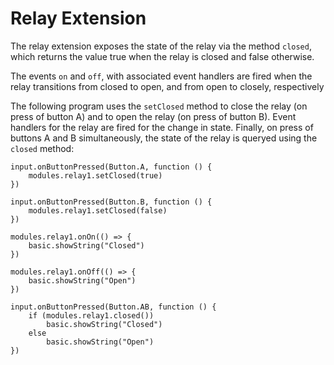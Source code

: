 # Relay Extension

The relay extension exposes the state of the relay
via the method `closed`, which returns the value
true when the relay is closed and false otherwise.

The events `on` and `off`, with associated event handlers
are fired when the relay transitions from closed to open,
and from open to closely, respectively

The following program uses the `setClosed` method to 
close the relay (on press of button A) and to open
the relay (on press of button B). Event handlers for
the relay are fired for the change in state. Finally,
on press of buttons A and B simultaneously, the 
state of the relay is queryed using the `closed`
method:

```blocks
input.onButtonPressed(Button.A, function () {
    modules.relay1.setClosed(true)
})

input.onButtonPressed(Button.B, function () {
    modules.relay1.setClosed(false)
})

modules.relay1.onOn(() => {
    basic.showString("Closed")
})

modules.relay1.onOff(() => {
    basic.showString("Open")
})

input.onButtonPressed(Button.AB, function () {
    if (modules.relay1.closed())
        basic.showString("Closed")
    else
        basic.showString("Open")
})
```

